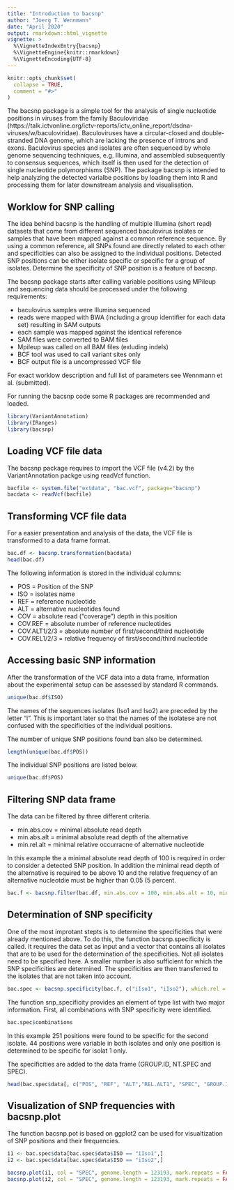 ```yaml
---
title: "Introduction to bacsnp"
author: "Joerg T. Wennmann"
date: "April 2020"
output: rmarkdown::html_vignette
vignette: >
  %\VignetteIndexEntry{bacsnp}
  %\VignetteEngine{knitr::rmarkdown}
  %\VignetteEncoding{UTF-8}
---
```


```r
knitr::opts_chunk$set(
  collapse = TRUE,
  comment = "#>"
)
```

The bacsnp package is a simple tool for the analysis of single nucleotide positions in viruses from the family Baculoviridae (https://talk.ictvonline.org/ictv-reports/ictv_online_report/dsdna-viruses/w/baculoviridae). Baculoviruses have a circular-closed and double-stranded DNA genome, which are lacking the presence of introns and exons. Baculovirus species and isolates are often sequenced by whole genome sequencing techniques, e.g. Illumina, and assembled subsequently to consensus sequences, which itself is then used for the detection of single nucleotide polymorphisms (SNP). The package bacsnp is intended to help analyzing the detected varialbe positions by loading them into R and processing them for later downstream analysis and visualisation.

## Worklow for SNP calling

The idea behind bacsnp is the handling of multiple Illumina (short read) datasets that come from different sequenced baculovirus isolates or samples that have been mapped against a common reference sequence. By using a common reference, all SNPs found are directly related to each other and specificities can also be assigned to the individual positions. Detected SNP positions can be either isolate specific or specific for a group of isolates. Determine the specificity of SNP position is a feature of bacsnp.

The bacsnp package starts after calling variable positions using MPileup and sequencing data should be processed under the following requirements:  
  
+ baculovirus samples were Illumina sequenced  
+ reads were mapped with BWA (including a group identifier for each data set) resulting in SAM outputs  
+ each sample was mapped against the identical reference  
+ SAM files were converted to BAM files  
+ Mpileup was called on all BAM files (exluding indels)  
+ BCF tool was used to call variant sites only  
+ BCF output file is a uncompressed VCF file

For exact worklow description and full list of parameters see Wennmann et al. (submitted).

For running the bacsnp code some R packages are recommended and loaded.
```r
library(VariantAnnotation)
library(IRanges)
library(bacsnp)
```

## Loading VCF file data

The bacsnp package requires to import the VCF file (v4.2) by the VariantAnnotation packge using readVcf function. 
```r
bacfile <- system.file("extdata", "bac.vcf", package="bacsnp")
bacdata <- readVcf(bacfile)
```

## Transforming VCF file data

For a easier presentation and analysis of the data, the VCF file is transformed to a data frame format.
```r
bac.df <- bacsnp.transformation(bacdata)
head(bac.df)
```

The following information is stored in the individual columns: 

+ POS = Position of the SNP  
+ ISO = isolates name  
+ REF = reference nucleotide  
+ ALT = alternative nucleotides found  
+ COV = absolute read ("coverage") depth in this position  
+ COV.REF = absolute number of reference nucleotides  
+ COV.ALT1/2/3 = absolute number of first/second/third nucleotide  
+ COV.REL1/2/3 = relative frequency of first/second/third nucleotide  

## Accessing basic SNP information

After the transformation of the VCF data into a data frame, information about the experimental setup can be assessed by standard R commands.
```r
unique(bac.df$ISO)
```
The names of the sequences isolates (Iso1 and Iso2) are preceded by the letter "i". This is important later so that the names of the isolatese are not confused with the specificities of the individual positions.

The number of unique SNP positions found ban also be determined.
```r
length(unique(bac.df$POS))
```

The individual SNP positions are listed below.
```r
unique(bac.df$POS)
```

## Filtering SNP data frame

The data can be filtered by three different criteria.  
  
+ min.abs.cov = minimal absolute read depth
+ min.abs.alt = minimal absolute read depth of the alternative
+ min.rel.alt = minimal relative occurracne of alternative nucleotide

In this example the a minimal absolute read depth of 100 is required in order to consider a detected SNP position. In addition the minimal read depth of the alternative is required to be above 10 and the relative frequency of an alternative nucleotdie must be higher than 0.05 (5 percent.
```r
bac.f <- bacsnp.filter(bac.df, min.abs.cov = 100, min.abs.alt = 10, min.rel.alt = 0.05)
```


## Determination of SNP specificity

One of the most improtant stepts is to determine the specificities that were already mentioned above. To do this, the function bacsnp.specificity is called. It requires the data set as input and a vector that contains all isolates that are to be used for the determination of the specificities. Not all isolates need to be specified here. A smaller number is also sufficient for which the SNP specificities are determined. The specificities are then transferred to the isolates that are not taken into account. 
```r
bac.spec <- bacsnp.specificity(bac.f, c("iIso1", "iIso2"), which.rel = "REL.ALT1")
```

The function snp_specificity provides an element of type list with two major information. First, all combinations with SNP specificity were identified. 

```r
bac.spec$combinations
```
In this example 251 positions were found to be specific for the second isolate. 44 positions were variable in both isolates and only one position is determined to be specific for isolat 1 only.

The specificities are added to the data frame (GROUP.ID, NT.SPEC and SPEC).

```r
head(bac.spec$data[, c("POS", "REF", "ALT","REL.ALT1", "SPEC", "GROUP.ID", "NT.SPEC")]) 
```

## Visualization of SNP frequencies with bacsnp.plot

The function bacsnp.pot is based on ggplot2 can be used for visualtization of SNP positions and their frequencies. 

```r
i1 <- bac.spec$data[bac.spec$data$ISO == "iIso1",]
i2 <- bac.spec$data[bac.spec$data$ISO == "iIso2",]

bacsnp.plot(i1, col = "SPEC", genome.length = 123193, mark.repeats = FALSE)#, mark.lowGQ = 120, mark.lowQUAL = 400)
bacsnp.plot(i2, col = "SPEC", genome.length = 123193, mark.repeats = FALSE)#, mark.lowGQ = 120, mark.lowQUAL = 400)
```


